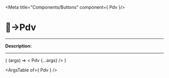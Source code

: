 
<Meta title="Components/Buttons" component={ Pdv }/>

# 🔘→Pdv
_________

__Description:__

<!-- digite aqui a descrição -->
_________

<Canvas>
  <Story
    name="Pdv"
    args=""
  >
    { (args) => < Pdv  {...args} /> }
  </Story>
</Canvas>

<ArgsTable of={ Pdv } />
